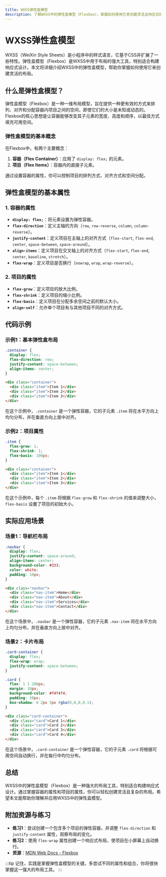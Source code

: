 ```yaml
---
title: WXSS弹性盒模型
description: 了解WXSS中的弹性盒模型（Flexbox），掌握如何使用它来创建灵活且响应式的布局。
---
```


# WXSS弹性盒模型

WXSS（WeiXin Style Sheets）是小程序中的样式语言，它基于CSS并扩展了一些特性。弹性盒模型（Flexbox）是WXSS中用于布局的强大工具，特别适合构建响应式设计。本文将详细介绍WXSS中的弹性盒模型，帮助你掌握如何使用它来创建灵活的布局。

## 什么是弹性盒模型？

弹性盒模型（Flexbox）是一种一维布局模型，旨在提供一种更有效的方式来排列、对齐和分配容器内项目之间的空间，即使它们的大小是未知或动态的。Flexbox的核心思想是让容器能够改变其子元素的宽度、高度和顺序，以最佳方式填充可用空间。

### 弹性盒模型的基本概念

在Flexbox中，有两个主要概念：

1. **容器（Flex Container）**：应用了 `display: flex;` 的元素。
2. **项目（Flex Items）**：容器内的直接子元素。

通过设置容器的属性，你可以控制项目的排列方式、对齐方式和空间分配。

## 弹性盒模型的基本属性

### 1. 容器的属性

- **`display: flex;`**：将元素设置为弹性容器。
- **`flex-direction`**：定义主轴的方向（`row`, `row-reverse`, `column`, `column-reverse`）。
- **`justify-content`**：定义项目在主轴上的对齐方式（`flex-start`, `flex-end`, `center`, `space-between`, `space-around`）。
- **`align-items`**：定义项目在交叉轴上的对齐方式（`flex-start`, `flex-end`, `center`, `baseline`, `stretch`）。
- **`flex-wrap`**：定义项目是否换行（`nowrap`, `wrap`, `wrap-reverse`）。

### 2. 项目的属性

- **`flex-grow`**：定义项目的放大比例。
- **`flex-shrink`**：定义项目的缩小比例。
- **`flex-basis`**：定义项目在分配多余空间之前的默认大小。
- **`align-self`**：允许单个项目有与其他项目不同的对齐方式。

## 代码示例

### 示例1：基本弹性盒布局

```css
.container {
  display: flex;
  flex-direction: row;
  justify-content: space-between;
  align-items: center;
}
```

```html
<div class="container">
  <div class="item">Item 1</div>
  <div class="item">Item 2</div>
  <div class="item">Item 3</div>
</div>
```

在这个示例中，`.container` 是一个弹性容器，它的子元素 `.item` 将在水平方向上均匀分布，并在垂直方向上居中对齐。

### 示例2：项目属性

```css
.item {
  flex-grow: 1;
  flex-shrink: 1;
  flex-basis: 100px;
}
```

```html
<div class="container">
  <div class="item">Item 1</div>
  <div class="item">Item 2</div>
  <div class="item">Item 3</div>
</div>
```

在这个示例中，每个 `.item` 将根据 `flex-grow` 和 `flex-shrink` 的值来调整大小，`flex-basis` 设置了项目的初始大小。

## 实际应用场景

### 场景1：导航栏布局

```css
.navbar {
  display: flex;
  justify-content: space-around;
  align-items: center;
  background-color: #333;
  color: white;
  padding: 10px;
}
```

```html
<div class="navbar">
  <div class="nav-item">Home</div>
  <div class="nav-item">About</div>
  <div class="nav-item">Services</div>
  <div class="nav-item">Contact</div>
</div>
```

在这个场景中，`.navbar` 是一个弹性容器，它的子元素 `.nav-item` 将在水平方向上均匀分布，并在垂直方向上居中对齐。

### 场景2：卡片布局

```css
.card-container {
  display: flex;
  flex-wrap: wrap;
  justify-content: space-between;
}

.card {
  flex: 1 1 200px;
  margin: 10px;
  background-color: #f4f4f4;
  padding: 20px;
  box-shadow: 0 2px 5px rgba(0,0,0,0.1);
}
```

```html
<div class="card-container">
  <div class="card">Card 1</div>
  <div class="card">Card 2</div>
  <div class="card">Card 3</div>
  <div class="card">Card 4</div>
</div>
```

在这个场景中，`.card-container` 是一个弹性容器，它的子元素 `.card` 将根据可用空间自动换行，并在每行中均匀分布。

## 总结

WXSS中的弹性盒模型（Flexbox）是一种强大的布局工具，特别适合构建响应式设计。通过掌握容器的属性和项目的属性，你可以轻松创建灵活且复杂的布局。希望本文能帮助你理解并应用WXSS中的弹性盒模型。

## 附加资源与练习

- **练习1**：尝试创建一个包含多个项目的弹性容器，并调整 `flex-direction` 和 `justify-content` 属性，观察布局的变化。
- **练习2**：使用 `flex-wrap` 属性创建一个响应式布局，使项目在小屏幕上自动换行。
- **资源**：[MDN Web Docs - Flexbox](https://developer.mozilla.org/zh-CN/docs/Web/CSS/CSS_Flexible_Box_Layout/Basic_Concepts_of_Flexbox)

:::tip
记住，实践是掌握弹性盒模型的关键。多尝试不同的属性和组合，你将很快掌握这一强大的布局工具。
:::